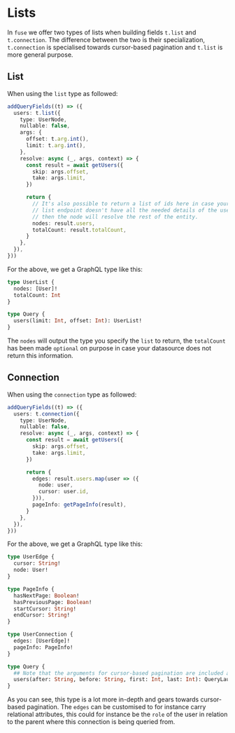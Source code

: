 # Lists

In `fuse` we offer two types of lists when building fields `t.list` and `t.connection`.
The difference between the two is their specialization, `t.connection` is specialised towards
cursor-based pagination and `t.list` is more general purpose.

## List

When using the `list` type as followed:

```typescript
addQueryFields((t) => ({
  users: t.list({
    type: UserNode,
    nullable: false,
    args: {
      offset: t.arg.int(),
      limit: t.arg.int(),
    },
    resolve: async (_, args, context) => {
      const result = await getUsers({
        skip: args.offset,
        take: args.limit,
      })

      return {
        // It's also possible to return a list of ids here in case your
        // list endpoint doesn't have all the needed details of the user
        // then the node will resolve the rest of the entity.
        nodes: result.users,
        totalCount: result.totalCount,
      }
    },
  }),
}))
```

For the above, we get a GraphQL type like this:

```graphql
type UserList {
  nodes: [User]!
  totalCount: Int
}

type Query {
  users(limit: Int, offset: Int): UserList!
}
```

The `nodes` will output the type you specify the `list` to return, the `totalCount` has been made `optional`
on purpose in case your datasource does not return this information.

## Connection

When using the `connection` type as followed:

```typescript
addQueryFields((t) => ({
  users: t.connection({
    type: UserNode,
    nullable: false,
    resolve: async (_, args, context) => {
      const result = await getUsers({
        skip: args.offset,
        take: args.limit,
      })

      return {
        edges: result.users.map(user => ({
          node: user,
          cursor: user.id,
        })),
        pageInfo: getPageInfo(result),
      }
    },
  }),
}))
```

For the above, we get a GraphQL type like this:

```graphql
type UserEdge {
  cursor: String!
  node: User!
}

type PageInfo {
  hasNextPage: Boolean!
  hasPreviousPage: Boolean!
  startCursor: String!
  endCursor: String!
}

type UserConnection {
  edges: [UserEdge]!
  pageInfo: PageInfo!
}

type Query {
  ## Note that the arguments for cursor-based pagination are included automatically
  users(after: String, before: String, first: Int, last: Int): QueryLaunchesConnection!
}
```

As you can see, this type is a lot more in-depth and gears towards cursor-based pagination. The `edges` can
be customised to for instance carry relational attributes, this could for instance be the `role` of the user in
relation to the parent where this connection is being queried from.

